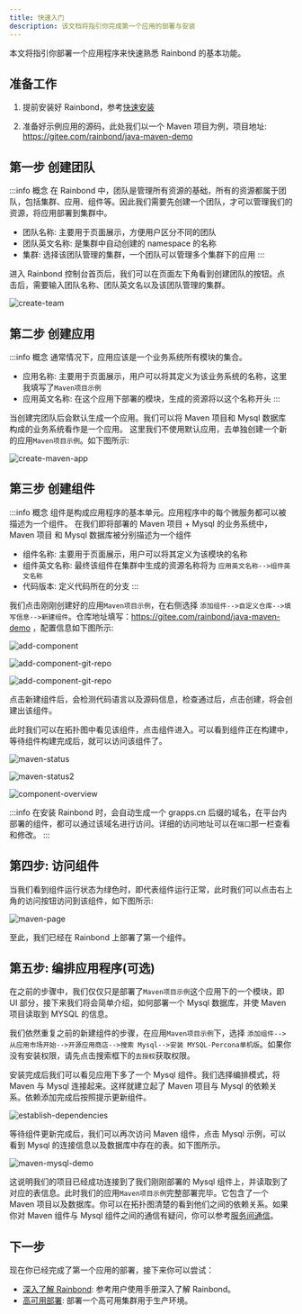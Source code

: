 ```yaml
---
title: 快速入门
description: 该文档将指引你完成第一个应用的部署与安装
---
```


本文将指引你部署一个应用程序来快速熟悉 Rainbond 的基本功能。

## 准备工作


1. 提前安装好 Rainbond，参考[快速安装](/docs/quick-start/quick-install)

2. 准备好示例应用的源码，此处我们以一个 Maven 项目为例，项目地址: https://gitee.com/rainbond/java-maven-demo

## 第一步 创建团队

:::info 概念
在 Rainbond 中，团队是管理所有资源的基础，所有的资源都属于团队，包括集群、应用、组件等。因此我们需要先创建一个团队，才可以管理我们的资源，将应用部署到集群中。

- 团队名称: 主要用于页面展示，方便用户区分不同的团队
- 团队英文名称: 是集群中自动创建的 namespace 的名称
- 集群: 选择该团队管理的集群，一个团队可以管理多个集群下的应用
:::

进入 Rainbond 控制台首页后，我们可以在页面左下角看到创建团队的按钮。点击后，需要输入团队名称、团队英文名以及该团队管理的集群。

![create-team](https://grstatic.oss-cn-shanghai.aliyuncs.com/docs/5.7/docs/quick-start/create-team.jpg)

## 第二步 创建应用

:::info 概念
通常情况下，应用应该是一个业务系统所有模块的集合。

- 应用名称: 主要用于页面展示，用户可以将其定义为该业务系统的名称，这里我填写了`Maven项目示例`
- 应用英文名称: 在这个应用下部署的模块，生成的资源将以这个名称开头
:::

当创建完团队后会默认生成一个应用。我们可以将 Maven 项目和 Mysql 数据库构成的业务系统看作是一个应用。
这里我们不使用默认应用，去单独创建一个新的应用`Maven项目示例`。如下图所示:

![create-maven-app](https://grstatic.oss-cn-shanghai.aliyuncs.com/docs/5.7/docs/quick-start/create-maven-app.jpg)

## 第三步 创建组件

:::info 概念
组件是构成应用程序的基本单元。应用程序中的每个微服务都可以被描述为一个组件。 在我们即将部署的 Maven 项目 + Mysql 的业务系统中， Maven 项目 和 Mysql 数据库被分别描述为一个组件

- 组件名称: 主要用于页面展示，用户可以将其定义为该模块的名称
- 组件英文名称: 最终该组件在集群中生成的资源名称将为 `应用英文名称-->组件英文名称`
- 代码版本: 定义代码所在的分支
:::

我们点击刚刚创建好的应用`Maven项目示例`，在右侧选择 `添加组件-->自定义仓库-->填写信息-->新建组件`。仓库地址填写：https://gitee.com/rainbond/java-maven-demo ，配置信息如下图所示:
 
![add-component](https://grstatic.oss-cn-shanghai.aliyuncs.com/docs/5.7/docs/quick-start/add-component.jpg)

![add-component-git-repo](https://grstatic.oss-cn-shanghai.aliyuncs.com/docs/5.7/docs/quick-start/add-component-git-repo.jpg)

![add-component-git-repo](https://grstatic.oss-cn-shanghai.aliyuncs.com/docs/5.7/docs/quick-start/add-component-git-repo2.jpg)



点击新建组件后，会检测代码语言以及源码信息，检查通过后，点击创建，将会创建出该组件。

此时我们可以在拓扑图中看见该组件，点击组件进入。可以看到组件正在构建中，等待组件构建完成后，就可以访问该组件了。

![maven-status](https://grstatic.oss-cn-shanghai.aliyuncs.com/docs/5.7/docs/quick-start/maven-status.jpg)

![maven-status2](https://grstatic.oss-cn-shanghai.aliyuncs.com/docs/5.7/docs/quick-start/maven-status2.jpg)

![component-overview](https://grstatic.oss-cn-shanghai.aliyuncs.com/docs/5.7/docs/quick-start/component-overview.jpg)

:::info
在安装 Rainbond 时，会自动生成一个 grapps.cn 后缀的域名，在平台内部署的组件，都可以通过该域名进行访问。详细的访问地址可以在`端口`那一栏查看和修改。
:::

## 第四步: 访问组件

当我们看到组件运行状态为绿色时，即代表组件运行正常，此时我们可以点击右上角的访问按钮访问到该组件，如下图所示:

![maven-page](https://grstatic.oss-cn-shanghai.aliyuncs.com/docs/5.7/docs/quick-start/maven-page.jpg)

至此，我们已经在 Rainbond 上部署了第一个组件。

## 第五步: 编排应用程序(可选)

在之前的步骤中，我们仅仅只是部署了`Maven项目示例`这个应用下的一个模块，即 UI 部分，接下来我们将会简单介绍，如何部署一个 Mysql 数据库，并使 Maven 项目读取到 MYSQL 的信息。

我们依然重复之前的新建组件的步骤，在应用`Maven项目示例`下，选择 `添加组件-->从应用市场开始-->开源应用商店-->搜索 Mysql-->安装 MYSQL-Percona单机版`。如果你没有安装权限，请先点击搜索框下的`去授权`获取权限。

安装完成后我们可以看见应用下多了一个 Mysql 组件。我们选择编排模式，将 Maven 与 Mysql 连接起来。这样就建立起了 Maven 项目与 Mysql 的依赖关系。依赖添加完成后按照提示更新组件。

![establish-dependencies](https://grstatic.oss-cn-shanghai.aliyuncs.com/docs/5.7/docs/quick-start/establish-dependencies.jpg)

等待组件更新完成后，我们可以再次访问 Maven 组件，点击 Mysql 示例，可以看到 Mysql 的连接信息以及数据库中存在的表。如下图所示。

![maven-mysql-demo](https://grstatic.oss-cn-shanghai.aliyuncs.com/docs/5.7/docs/quick-start/maven-mysql-demo.jpg)

这说明我们的项目已经成功连接到了我们刚刚部署的 Mysql 组件上，并读取到了对应的表信息。此时我们的应用`Maven项目示例`完整部署完毕。它包含了一个 Maven 项目以及数据库。你可以在拓扑图清楚的看到他们之间的依赖关系。如果你对 Maven 组件与 Mysql 组件之间的通信有疑问，你可以参考[服务间通信](/docs/micro-service/service-mesh/regist_and_discover)。

## 下一步

现在你已经完成了第一个应用的部署，接下来你可以尝试：
- [深入了解 Rainbond](/docs/use-manual): 参考用户使用手册深入了解 Rainbond。
- [高可用部署](/docs/installation/ha-deployment/): 部署一个高可用集群用于生产环境。
